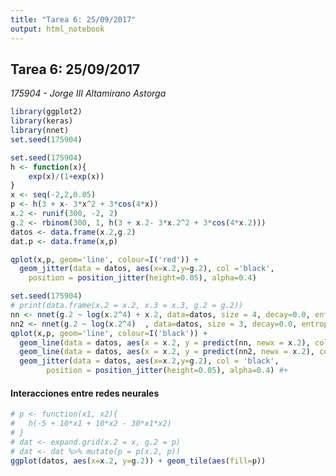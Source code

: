 ```yaml
---
title: "Tarea 6: 25/09/2017"
output: html_notebook
---
```

## Tarea 6: 25/09/2017
_175904 - Jorge III Altamirano Astorga_

```r
library(ggplot2)
library(keras)
library(nnet)
set.seed(175904)
```

```r
set.seed(175904)
h <- function(x){
    exp(x)/(1+exp(x))
}
x <- seq(-2,2,0.05)
p <- h(3 + x- 3*x^2 + 3*cos(4*x))
x.2 <- runif(300, -2, 2)
g.2 <- rbinom(300, 1, h(3 + x.2- 3*x.2^2 + 3*cos(4*x.2)))
datos <- data.frame(x.2,g.2)
dat.p <- data.frame(x,p)

qplot(x,p, geom='line', colour=I('red')) +
  geom_jitter(data = datos, aes(x=x.2,y=g.2), col ='black', 
    position = position_jitter(height=0.05), alpha=0.4) 
```


```r
set.seed(175904)
# print(data.frame(x.2 = x.2, x.3 = x.3, g.2 = g.2))
nn <- nnet(g.2 ~ log(x.2^4) + x.2, data=datos, size = 4, decay=0.0, entropy = T)
nn2 <- nnet(g.2 ~ log(x.2^4)  , data=datos, size = 3, decay=0.0, entropy = T)
qplot(x,p, geom='line', colour=I('black')) +
  geom_line(data = datos, aes(x = x.2, y = predict(nn, newx = x.2), colour = I("blue"))) + 
  geom_line(data = datos, aes(x = x.2, y = predict(nn2, newx = x.2), colour = I("green"))) +
  geom_jitter(data = datos, aes(x=x.2,y=g.2), col = 'black', 
        position = position_jitter(height=0.05), alpha=0.4) #+
```

#### Interacciones entre redes neurales

```r
# p <- function(x1, x2){
#   h(-5 + 10*x1 + 10*x2 - 30*x1*x2)
# }
# dat <- expand.grid(x.2 = x, g.2 = p)
# dat <- dat %>% mutate(p = p(x.2, p))
ggplot(datos, aes(x=x.2, y=g.2)) + geom_tile(aes(fill=p))
```


